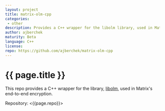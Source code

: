 ```yaml
---
layout: project
title: matrix-olm-cpp
categories: 
 - other
description: Provides a C++ wrapper for the libolm library, used in Matrix's end-to-end encryption
author: ajberchek
maturity: Beta
language: C++
license: 
repo: https://github.com/ajberchek/matrix-olm-cpp
---
```


# {{ page.title }}
This repo provides a C++ wrapper for the library, [libolm](https://git.matrix.org/git/olm/), used in Matrix's end-to-end encryption.

Repository: <{{page.repo}}>
